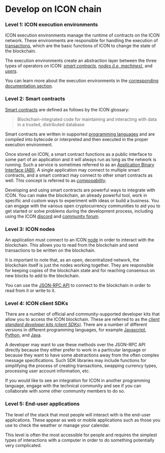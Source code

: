 # Develop on ICON chain

### Level 1: ICON execution environments

ICON execution environments manage the runtime of contracts on the ICON network. These environments are responsible for handling the execution of [transactions](/develop-on-icon-chain/blockchain-components/transactions), which are the basic functions of ICON to change the state of the blockchain.

The execution environments create an abstraction layer between the three types of operators on ICON: [_smart contracts_](/develop-on-icon-chain/smart-contracts), [_nodes (i.e. machines)_](/develop-on-icon-chain/networks), and [_users_](#level-5-end-user-applications).

You can learn more about the execution environments in the [corresponding documentation section](/develop-on-icon-chain/icon-execution-environments).

### Level 2: Smart contracts

[Smart contracts](https://icon.community/glossary/smart-contract/) are defined as follows by the ICON glossary:

> Blockchain-integrated code for maintaining and interacting with data in a trusted, distributed database

Smart contracts are written in supported [programming languages](/develop-on-icon-chain/smart-contracts/smart-contract-languages) and are compiled into bytecode or interpreted and then executed in the proper execution environment.

Once stored on ICON, a smart contract functions as a public interface to some part of an application and it will always run as long as the network is running. Such a service is sometimes referred to as an [Application Binary Interface (ABI)](https://icon.community/glossary/abi/). A single application may connect to multiple smart contracts, and a smart contract may connect to other smart contracts as well. This concept is referred to as [_composability_](/develop-on-icon-chain/smart-contracts/composability).

Developing and using smart contracts are powerful ways to integrate with ICON. You can make the blockchain, an already powerful tool, work in specific and custom ways to experiment with ideas or build a business. You can engage with the various open cryptocurrency communities to aid you to get started or solve problems during the development process, including using the ICON [discord](https://icon.community/icondiscord/) and [community forum](https://forum.icon.community/).

### Level 3: ICON nodes

An application must connect to an ICON [node](/develop-on-icon-chain/client-apis) in order to interact with the blockchain. This allows you to read from the blockchain and send transactions to be written on the blockchain.

It is important to note that, as an open, decentralized network, the blockchain itself is just the nodes working together. They are responsible for keeping copies of the blockchain state and for reaching consensus on new blocks to add to the blockchain.

You can use the [JSON-RPC API](https://github.com/icon-project/goloop/blob/master/doc/jsonrpc_v3.md) to connect to the blockchain in order to read from it or write to it.

### Level 4: ICON client SDKs

There are a number of official and community-supported developer kits that allow you to access the ICON blockchain. These are referred to as the [_client standard developer kits (client SDKs)_](/develop-on-icon-chain/client-apis#language-based). There are a number of different versions in different programming languages, for example [Javascript](https://github.com/icon-project/icon-sdk-js), [Python](https://github.com/icon-project/icon-sdk-python), and [Java](https://github.com/icon-project/icon-sdk-java).

A developer may want to use these methods over the JSON-RPC API directly because they either prefer to work in a particular language or because they want to have some abstractions away from the often complex message specifications. Such SDK libraries may include functions for simplifying the process of creating transactions, swapping currency types, processing user account information, etc.

If you would like to see an integration for ICON in another programming language, engage with the technical community and see if you can collaborate with some other community members to do so.

### Level 5: End-user applications

The level of the stack that most people will interact with is the end-user applications. These appear as web or mobile applications such as those you use to check the weather or manage your calendar.

This level is often the most accessible for people and requires the simplest types of interactions with a computer in order to do something potentially very complicated.
